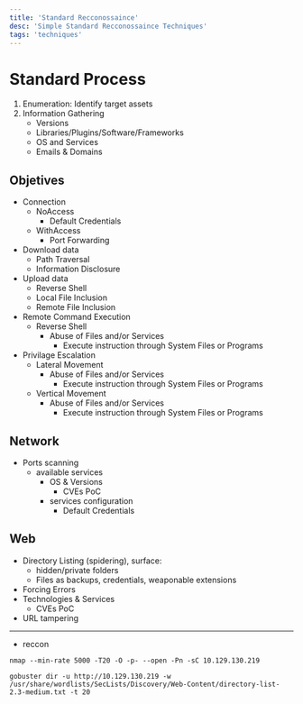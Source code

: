 ```yaml
---
title: 'Standard Recconossaince'
desc: 'Simple Standard Recconossaince Techniques'
tags: 'techniques'
---
```



# Standard Process

1. Enumeration: Identify target assets
2. Information Gathering
    * Versions
    * Libraries/Plugins/Software/Frameworks
    * OS and Services
    * Emails & Domains


## Objetives

* Connection
    * NoAccess
        * Default Credentials
    * WithAccess
        * Port Forwarding
* Download data
    * Path Traversal 
    * Information Disclosure
* Upload data    
    * Reverse Shell
    * Local File Inclusion
    * Remote File Inclusion
* Remote Command Execution
    * Reverse Shell
        * Abuse of Files and/or Services
            * Execute instruction through System Files or Programs
* Privilage Escalation
    * Lateral Movement
        * Abuse of Files and/or Services
            * Execute instruction through System Files or Programs
    * Vertical Movement
        * Abuse of Files and/or Services
            * Execute instruction through System Files or Programs




## Network

* Ports scanning
    * available services
        * OS & Versions
            * CVEs PoC
        * services configuration
            * Default Credentials

## Web

* Directory Listing (spidering), surface:
    * hidden/private folders
    * Files as backups, credentials, weaponable extensions
* Forcing Errors
* Technologies & Services
    * CVEs PoC
* URL tampering





---

* reccon

```
nmap --min-rate 5000 -T20 -O -p- --open -Pn -sC 10.129.130.219

gobuster dir -u http://10.129.130.219 -w /usr/share/wordlists/SecLists/Discovery/Web-Content/directory-list-2.3-medium.txt -t 20 
```


























